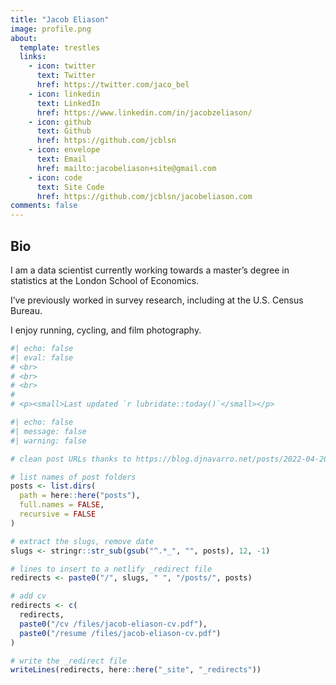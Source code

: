 ```yaml
---
title: "Jacob Eliason"
image: profile.png
about:
  template: trestles
  links:
    - icon: twitter
      text: Twitter
      href: https://twitter.com/jaco_bel
    - icon: linkedin
      text: LinkedIn
      href: https://www.linkedin.com/in/jacobzeliason/
    - icon: github
      text: Github
      href: https://github.com/jcblsn
    - icon: envelope
      text: Email
      href: mailto:jacobeliason+site@gmail.com
    - icon: code
      text: Site Code
      href: https://github.com/jcblsn/jacobeliason.com
comments: false
---
```


## Bio

I am a data scientist currently working towards a master's degree in statistics at the London School of Economics.

I've previously worked in survey research, including at the U.S. Census Bureau.

I enjoy running, cycling, and film photography.

```r
#| echo: false
#| eval: false
# <br>
# <br>
# <br>
# 
# <p><small>Last updated `r lubridate::today()`</small></p>
```

```r
#| echo: false
#| message: false
#| warning: false

# clean post URLs thanks to https://blog.djnavarro.net/posts/2022-04-20_porting-to-quarto/#netlify-redirects

# list names of post folders
posts <- list.dirs(
  path = here::here("posts"),
  full.names = FALSE,
  recursive = FALSE
)

# extract the slugs, remove date
slugs <- stringr::str_sub(gsub("^.*_", "", posts), 12, -1)

# lines to insert to a netlify _redirect file
redirects <- paste0("/", slugs, " ", "/posts/", posts)

# add cv
redirects <- c(
  redirects, 
  paste0("/cv /files/jacob-eliason-cv.pdf"),
  paste0("/resume /files/jacob-eliason-cv.pdf")
)

# write the _redirect file
writeLines(redirects, here::here("_site", "_redirects"))
```
